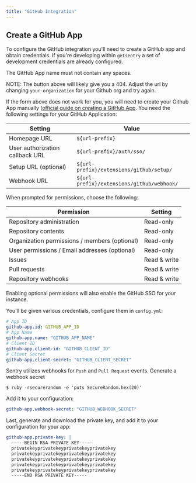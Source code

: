 ```yaml
---
title: "GitHub Integration"
---
```


## Create a GitHub App

To configure the GitHub integration you'll need to create a GitHub app and obtain credentials. If you're developing within `getsentry` a set of development credentials are already configured.

<Alert level="warning">
  The GitHub App name must not contain any spaces.
</Alert>

<CreateGitHubAppForm url="https://github.com/organizations/:org/settings/apps/new?name=:org-Sentry-Integration&public=false&members=read&emails=read&administration=read&contents=read&issues=write&pull_requests=write&repository_hooks=write&url=:url-prefix&callback_url=:url-prefix%2Fauth%2Fsso%2F&setup_url=:url-prefix%2Fextensions%2Fgithub%2Fsetup%2F&webhook_url=:url-prefix%2Fextensions%2Fgithub%2Fwebhook%2F&events[]=push&events[]=pull_request&webhook_active=true" defaultOrg="your-organization" defaultUrlPrefix="https://your-sentry-url-prefix.com" />

NOTE: The button above will likely give you a 404. Adjust the url by changing `your-organization` for your Github org and try again.

If the form above does not work for you, you will need to create your Github App manually ([official guide on creating a GitHub App](https://developer.github.com/apps/building-github-apps/creating-a-github-app/). You need the following settings for your GitHub Application:

| Setting                         | Value                                      |
| ------------------------------- | ------------------------------------------ |
| Homepage URL                    | `${url-prefix}`                            |
| User authorization callback URL | `${url-prefix}/auth/sso/`                  |
| Setup URL (optional)            | `${url-prefix}/extensions/github/setup/`   |
| Webhook URL                     | `${url-prefix}/extensions/github/webhook/` |

When prompted for permissions, choose the following:

| Permission                                    | Setting      |
| --------------------------------------------- | ------------ |
| Repository administration                     | Read-only    |
| Repository contents                           | Read-only    |
| Organization permissions / members (optional) | Read-only    |
| User permissions / Email addresses (optional) | Read-only    |
| Issues                                        | Read & write |
| Pull requests                                 | Read & write |
| Repository webhooks                           | Read & write |

<Alert title="Trick" level="info">
  Enabling optional permissions will also enable the <Link to="/self-hosted/sso/#github-auth">GitHub SSO</Link> for your instance.
</Alert>

You'll be given various credentials, configure them in `config.yml`:

```yml
# App ID
github-app.id: GITHUB_APP_ID
# App Name
github-app.name: "GITHUB_APP_NAME"
# Client ID
github-app.client-id: "GITHUB_CLIENT_ID"
# Client Secret
github-app.client-secret: "GITHUB_CLIENT_SECRET"
```

Sentry utilizes webhooks for `Push` and `Pull Request` events. Generate a webhook secret

```shell
$ ruby -rsecurerandom -e 'puts SecureRandom.hex(20)'
```

Add it to your configuration:

```yml
github-app.webhook-secret: "GITHUB_WEBHOOK_SECRET"
```

Last, generate and download the private key, and add it to your configuration for your app:

```yml
github-app.private-key: |
  -----BEGIN RSA PRIVATE KEY-----
  privatekeyprivatekeyprivatekeyprivatekey
  privatekeyprivatekeyprivatekeyprivatekey
  privatekeyprivatekeyprivatekeyprivatekey
  privatekeyprivatekeyprivatekeyprivatekey
  privatekeyprivatekeyprivatekeyprivatekey
  -----END RSA PRIVATE KEY-----
```
